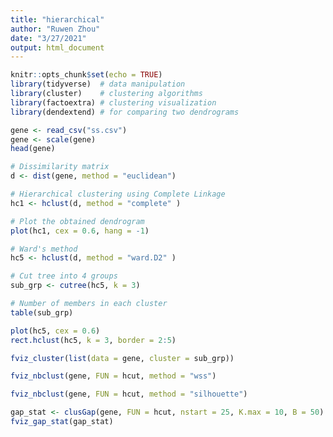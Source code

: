 ```yaml
---
title: "hierarchical"
author: "Ruwen Zhou"
date: "3/27/2021"
output: html_document
---
```


```r
knitr::opts_chunk$set(echo = TRUE)
library(tidyverse)  # data manipulation
library(cluster)    # clustering algorithms
library(factoextra) # clustering visualization
library(dendextend) # for comparing two dendrograms
```

```r
gene <- read_csv("ss.csv")
gene <- scale(gene)
head(gene)
```

```r
# Dissimilarity matrix
d <- dist(gene, method = "euclidean")

# Hierarchical clustering using Complete Linkage
hc1 <- hclust(d, method = "complete" )

# Plot the obtained dendrogram
plot(hc1, cex = 0.6, hang = -1)
```
```r
# Ward's method
hc5 <- hclust(d, method = "ward.D2" )

# Cut tree into 4 groups
sub_grp <- cutree(hc5, k = 3)

# Number of members in each cluster
table(sub_grp)
```
```r
plot(hc5, cex = 0.6)
rect.hclust(hc5, k = 3, border = 2:5)
```
```r
fviz_cluster(list(data = gene, cluster = sub_grp))
```
```r
fviz_nbclust(gene, FUN = hcut, method = "wss")
```
```r
fviz_nbclust(gene, FUN = hcut, method = "silhouette")
```
```r
gap_stat <- clusGap(gene, FUN = hcut, nstart = 25, K.max = 10, B = 50)
fviz_gap_stat(gap_stat)
```

